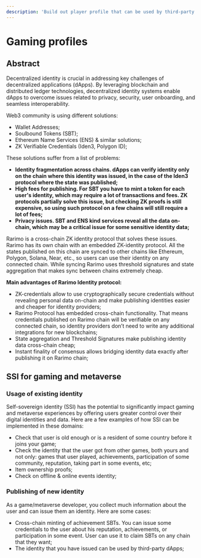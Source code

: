 ```yaml
---
description: 'Build out player profile that can be used by third-party DApps'
---
```


# Gaming profiles

## Abstract

Decentralized identity is crucial in addressing key challenges of decentralized applications (dApps). By leveraging blockchain and distributed ledger technologies, decentralized identity systems enable dApps to overcome issues related to privacy, security, user onboarding, and seamless interoperability.

Web3 community is using different solutions:

- Wallet Addresses;
- Soulbound Tokens (SBT);
- Ethereum Name Services (ENS) & similar solutions;
- ZK Verifiable Credentials (Iden3, Polygon ID);

These solutions suffer from a list of problems:

- **Identity fragmentation across chains. dApps can verify identity only on the chain where this identity was issued, in the case of the Iden3 protocol where the state was published;**
- **High fees for publishing. For SBT you have to mint a token for each user's identity, which may require a lot of transactions and fees. ZK protocols partially solve this issue, but checking ZK proofs is still expensive, so using such protocol on a few chains will still require a lot of fees;**
- **Privacy issues. SBT and ENS kind services reveal all the data on-chain, which may be a critical issue for some sensitive identity data;**

Rarimo is a cross-chain ZK identity protocol that solves these issues. Rarimo has its own chain with an embedded ZK-identity protocol. All the states published on this chain are synced to other chains like Ethereum, Polygon, Solana, Near, etc., so users can use their identity on any connected chain. While syncing Rarimo uses threshold signatures and state aggregation that makes sync between chains extremely cheap.

**Main advantages of Rarimo Identity protocol:**

- ZK-credentials allow to use cryptographically secure credentials without revealing personal data on-chain and make publishing identities easier and cheaper for identity providers;
- Rarimo Protocol has embedded cross-chain functionality. That means credentials published on Rarimo chain will be verifiable on any connected chain, so identity providers don’t need to write any additional integrations for new blockchains;
- State aggregation and Threshold Signatures make publishing identity data cross-chain cheap;
- Instant finality of consensus allows bridging identity data exactly after publishing it on Rarimo chain;

## SSI for gaming and metaverse

### Usage of existing identity

Self-sovereign identity (SSI) has the potential to significantly impact gaming and metaverse experiences by offering users greater control over their digital identities and data. Here are a few examples of how SSI can be implemented in these domains:

- Check that user is old enough or is a resident of some country before it joins your game;
- Check the identity that the user got from other games, both yours and not only: games that user played, achievements, participation of some community, reputation, taking part in some events, etc;
- Item ownership proofs;
- Check on offline & online events identity;

### Publishing of new identity

As a game/metaverse developer, you collect much information about the user and can issue them an identity. Here are some cases:

- Cross-chain minting of achievement SBTs. You can issue some credentials to the user about his reputation, achievements, or participation in some event. User can use it to claim SBTs on any chain that they want;
- The identity that you have issued can be used by third-party dApps;
